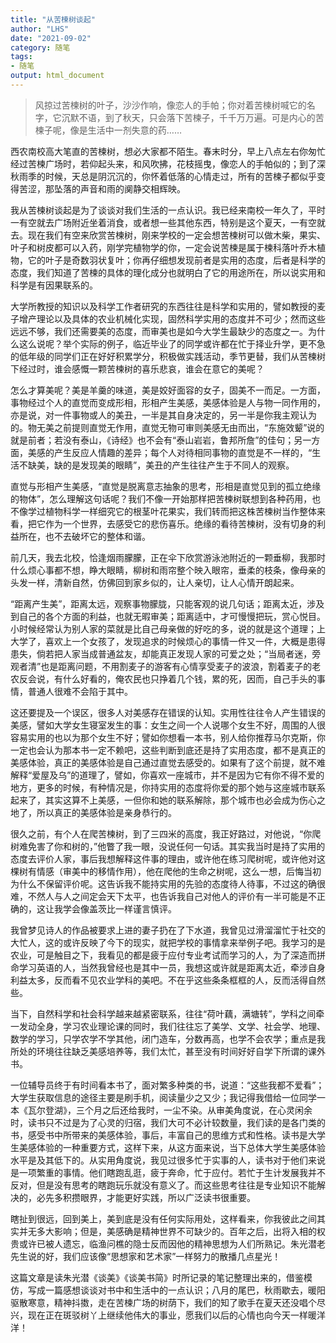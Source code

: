 ```yaml
---
title: "从苦楝树谈起"
author: "LHS"
date: "2021-09-02"
category: 随笔
tags: 
- 随笔
output: html_document
---
```


>风掠过苦楝树的叶子，沙沙作响，像恋人的手帕；你对着苦楝树喊它的名字，它沉默不语，到了秋天，只会落下苦楝子，千千万万遍。可是内心的苦楝子呢，像是生活中一剂失意的药……

西农南校高大笔直的苦楝树，想必大家都不陌生。春末时分，早上八点左右你匆忙经过苦楝广场时，若仰起头来，和风吹拂，花枝摇曳，像恋人的手帕似的；到了深秋雨季的时候，天总是阴沉沉的，你怀着低落的心情走过，所有的苦楝子都似乎变得苦涩，那坠落的声音和雨的阒静交相辉映。

我从苦楝树谈起是为了谈谈对我们生活的一点认识。我已经来南校一年久了，平时一有空就去广场附近坐着消食，或者想一些其他东西，特别是这个夏天，一有空就去。现在我们有空来欣赏苦楝树，刚来学校的一定会想苦楝树可以做木柴，果实、叶子和树皮都可以入药，刚学完植物学的你，一定会说苦楝是属于楝科落叶乔木植物，它的叶子是奇数羽状复叶；你再仔细想发现前者是实用的态度，后者是科学的态度，我们知道了苦楝的具体的理化成分也就明白了它的用途所在，所以说实用和科学是有因果联系的。

大学所教授的知识以及科学工作者研究的东西往往是科学和实用的，譬如教授的麦子增产理论以及具体的农业机械化实现，固然科学实用的态度并不可少；然而这些远远不够，我们还需要美的态度，而审美也是如今大学生最缺少的态度之一。为什么这么说呢？举个实际的例子，临近毕业了的同学或许都在忙于择业升学，更不急的低年级的同学们正在好好积累学分，积极做实践活动，季节更替，我们从苦楝树下经过时，谁会感慨一颗苦楝树的喜乐悲哀，谁会在意它的美呢？

怎么才算美呢？美是羊羹的味道，美是姣好面容的女子，固美不一而足。一方面，事物经过个人的直觉而变成形相，形相产生美感，美感体验是人与物一同作用的，亦是说，对一件事物或人的美丑，一半是其自身决定的，另一半是你我主观认为的。物无美之前提则直觉无作用，直觉无物可审则美感无由而出，“东施效颦”说的就是前者；若没有泰山，《诗经》也不会有“泰山岩岩，鲁邦所詹”的佳句；另一方面，美感的产生反应人情趣的差异；每个人对待相同事物的直觉是不一样的，“生活不缺美，缺的是发现美的眼睛”，美丑的产生往往产生于不同人的观察。

直觉与形相产生美感，“直觉是脱离意志抽象的思考，形相是直觉见到的孤立绝缘的物体”，怎么理解这句话呢？我们不像一开始那样把苦楝树联想到各种药用，也不像学过植物科学一样细究它的根茎叶花果实，我们转而把这株苦楝树当作整体来看，把它作为一个世界，去感受它的悲伤喜乐。绝缘的看待苦楝树，没有切身的利益所在，也不去破坏它的整体和谐。

前几天，我去北校，恰逢烟雨朦朦，正在伞下欣赏游泳池附近的一颗垂柳，我那时什么烦心事都不想，睁大眼睛，柳树和雨帘整个映入眼帘，垂柔的枝条，像母亲的头发一样，清新自然，仿佛回到家乡似的，让人亲切，让人心情开朗起来。

“距离产生美”，距离太远，观察事物朦胧，只能客观的说几句话；距离太近，涉及到自己的各个方面的利益，也就无暇审美；距离适中，才可慢慢把玩，赏心悦目。小时候经常认为别人家的菜就是比自己母亲做的好吃的多，说的就是这个道理；上大学了，喜欢上一个女孩了，发现追求的时候烦心的事情一件又一件，大概是患得患失，倘若把人家当成普通盆友，却能真正发现人家的可爱之处；“当局者迷，旁观者清”也是距离问题，不用割麦子的游客有心情享受麦子的波浪，割着麦子的老农反会说，有什么好看的，俺农民也只挣着几个钱，累的死，因而，自己手头的事情，普通人很难不会陷于其中。

这还要提及一个误区，很多人对美感存在错误的认知。实用性往往令人产生错误的美感，譬如大学女生寝室发生的事：女生之间一个人说哪个女生不好，周围的人很容易实用的也以为那个女生不好；譬如你想看一本书，别人给你推荐马尔克斯，你一定也会认为那本书一定不赖吧，这些判断到底还是持了实用态度，都不是真正的美感体验，真正的美感体验是自己通过直觉去感受的。如果有了这个前提，就不难解释“爱屋及乌”的道理了，譬如，你喜欢一座城市，并不是因为它有你不得不爱的地方，更多的时候，有种情况是，你持实用的态度将你爱的那个她与这座城市联系起来了，其实这算不上美感，一但你和她的联系解除，那个城市也必会成为伤心之地了，所以真正的美感体验是亲身恭行的。

很久之前，有个人在爬苦楝树，到了三四米的高度，我正好路过，对他说，“你爬树难免害了你和树的，”他瞥了我一眼，没说任何一句话。其实我当时是持了实用的态度去评价人家，事后我想解释这件事的理由，或许他在练习爬树呢，或许他对这棵树有情感（审美中的移情作用），他在爬他的生命之树呢，这么一想，后悔当初为什么不保留评价呢。这告诉我不能持实用的先验的态度待人待事，不过这的确很难，不然人与人之间定会天下太平，也告诉我自己对他人的评价有一半可能是不正确的，这让我学会像盖茨比一样谨言慎评。

我曾梦见诗人的作品被要求上进的妻子扔在了下水道，我曾见过滑溜溜忙于社交的大忙人，这的或许反映了今下的现实，就把学校的事情拿来举例子吧。我学习的是农业，可是触目之下，我看见的都是疲于应付专业考试而学习的人，为了深造而拼命学习英语的人，当然我曾经也是其中一员，我想这或许就是距离太近，牵涉自身利益太多，反而看不见农业学科的美吧。不在乎这些条条框框的人，反而活得自然些。

当下，自然科学和社会科学越来越紧密联系，往往“荷叶藕，满塘转”，学科之间牵一发动全身，学习农业理论课的同时，我们往往忘了美学、文学、社会学、地理、数学的学习，只学农学不学其他，闭门造车，分数再高，也学不会农学；重点是我所处的环境往往缺乏美感培养等，我们太忙，甚至没有时间好好自学下所谓的课外书。

一位辅导员终于有时间看本书了，面对繁多种类的书，说道：“这些我都不爱看”；大学生获取信息的途径主要是刷手机，阅读量少之又少；我记得我借给一位同学一本《瓦尔登湖》，三个月之后还给我时，一尘不染。从审美角度说，在心灵闲余时，读书只不过是为了心灵的归宿，我们大可不必计较数量，我们读的是各门类的书，感受书中所带来的美感体验，事后，丰富自己的思维方式和性格。读书是大学生美感体验的一种重要方式，这样下来，从这方面来说，当下总体大学生美感体验水平是及其低下的。从实用角度说，我见过很多忙于实事的人，读书对于他们来说是一项繁重的事情。他们瞎跑乱逛，疲于奔命，忙于应付。若忙于生计发展我并不反对，但是没有思考的瞎跑玩乐就没有意义了。而这些思考往往是专业知识不能解决的，必先多积攒眼界，才能更好实践，所以广泛读书很重要。

瞎扯到很远，回到美上，美到底是没有任何实际用处，这样看来，你我彼此之间其实并无多大影响；但是，美感确是精神世界不可缺少的。百年之后，出将入相的权贵或许已被人遗忘，临渔问樵的隐士反而因他的精神思想为人们所熟记。朱光潜老先生说的好，我们应该像“思想家和艺术家”一样努力的散播几点星光！

这篇文章是读朱光潜《谈美》《谈美书简》时所记录的笔记整理出来的，借鉴模仿，写成一篇感想谈谈对书中和生活中的一点认识；八月的尾巴，秋雨歇去，暖阳驱散寒意，精神抖擞，走在苦楝广场的树荫下，我们的知了歌手在夏天还没唱个尽兴，现在正在斑驳树丫上继续他伟大的事业，愿我们以后的心情也向今天一样暖洋洋！
